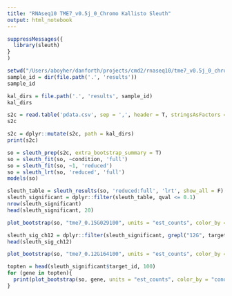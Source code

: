 ```yaml
---
title: "RNAseq10 TME7_v0.5j_0_Chromo Kallisto Sleuth"
output: html_notebook
---
```


```r
suppressMessages({
  library(sleuth)
}
)

setwd("/Users/aboyher/danforth/projects/cmd2/rnaseq10/tme7_v0.5j_0_chromo/kallisto")
sample_id = dir(file.path('.', 'results'))
sample_id
```

```r
kal_dirs = file.path('.', 'results', sample_id)
kal_dirs
```

```r
s2c = read.table('pdata.csv', sep = ',', header = T, stringsAsFactors = F)
s2c
```

```r
s2c = dplyr::mutate(s2c, path = kal_dirs)
print(s2c)
```

```r
so = sleuth_prep(s2c, extra_bootstrap_summary = T)
so = sleuth_fit(so, ~condition, 'full')
so = sleuth_fit(so, ~1, 'reduced')
so = sleuth_lrt(so, 'reduced', 'full')
models(so)
```

```r
sleuth_table = sleuth_results(so, 'reduced:full', 'lrt', show_all = F)
sleuth_significant = dplyr::filter(sleuth_table, qval <= 0.1)
nrow(sleuth_significant)
head(sleuth_significant, 20)
```

```r
plot_bootstrap(so, "tme7_0.15G029100", units = "est_counts", color_by = "condition")
```

```r
sleuth_sig_ch12 = dplyr::filter(sleuth_significant, grepl("12G", target_id))
head(sleuth_sig_ch12)

```

```r
plot_bootstrap(so, "tme7_0.12G164100", units = "est_counts", color_by = "condition")
```

```r
topten = head(sleuth_significant$target_id, 100)
for (gene in topten){
  print(plot_bootstrap(so, gene, units = "est_counts", color_by = "condition"))
}
```

